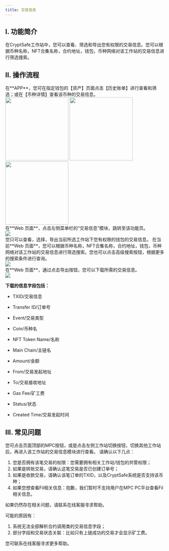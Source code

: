 ```yaml
---
title: 交易信息
---
```


## I. 功能简介

在CryptSafe工作站中，您可以查看、筛选和导出您有权限的交易信息。您可以根据币种名称，NFT合集名称，合约地址，钱包，币种网络对该工作站的交易信息进行筛选搜索。

## II. 操作流程

<Steps>
<Step title="查看交易信息">
在**APP**，您可在指定钱包的【资产】页面点击【历史账单】进行查看和筛选；或在【币种详情】查看该币种的交易信息。
<div className="w-full flex items-center justify-center">
    <CardGroup cols={3}>
   <img src="/images/user-guide/record2cn.jpg" width="200"/>
   <img src="/images/user-guide/record3cn.jpg" width="200"/>
   <img src="/images/user-guide/record4cn.png" width="200"/>
    </CardGroup>
</div>
在**Web 页面**，点击左侧菜单栏的“交易信息”模块，跳转至该功能页。
<div className="w-full flex items-center justify-center">
    <img src="/images/user-guide/record6cn.png" />
</div>
您只可以查看，选择，导出当前所选工作站下您有权限的钱包的交易信息。
</Step>

<Step title="搜索交易信息">
在当前**Web 页面**，您可以根据币种名称，NFT合集名称，合约地址，钱包，币种网络对该工作站的交易信息进行筛选搜索。您也可以点击高级搜索按钮，根据更多的搜索条件进行查询。
<div className="w-full flex items-center justify-center">
    <img src="/images/user-guide/record1cn.png" />
</div>
</Step>
<Step title="导出交易信息">
在**Web 页面**，通过点击导出按钮，您可以下载所需的交易信息。

<div className="w-full flex items-center justify-center">
    <img src="/images/user-guide/record5cn.png" />
</div>

**下载的信息字段包括：**

- TXID/交易信息

- Transfer ID/订单号

- Event/交易类型

- Coin/币种名

- NFT Token Name/名称

- Main Chain/主链名

- Amount/金额

- From/交易发起地址

- To/交易接收地址

- Gas Fee/矿工费

- Status/状态

- Created Time/交易发起时间

</Step>

</Steps>

## III. 常见问题

<Accordion title="我如何查看其他工作站的交易信息？">
您可点击页面顶部的MPC按钮，或是点击左侧工作站切换按钮，切换其他工作站后，再进入该工作站的交易信息模块进行查看。
</Accordion>

<Accordion title="我为什么无法查看，搜索某笔交易信息？">
请确认以下几点：

1. 您是否拥有该笔交易的权限：您需要拥有相关工作站/钱包的共管权限；
2. 如果是转账交易，请确认这笔交易是否已创建订单号；
3. 如果是收款交易，请确认该笔订单的TXID，以及CryptSafe系统是否支持该币种；
4. 如果您想查看Fil相关信息：抱歉，我们暂时不支持用户在MPC PC平台查看Fil相关信息。

如果仍然存在相关问题，请联系在线客服寻求帮助。
</Accordion>

<Accordion title="为什么部分交易信息看起来不完整？">
可能的原因有：

1. 系统无法全部解析合约调用类的交易信息字段；
2. 部分字段和交易状态关联：比如只有上链成功的交易才会显示矿工费。

您可联系在线客服寻求更多帮助。
</Accordion>
